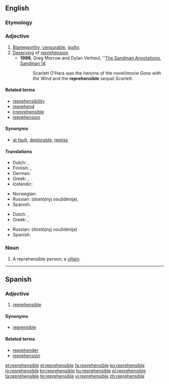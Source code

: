 ==English==

===Etymology===
{{suffix|reprehend|ible}}

===Adjective===
{{en-adj}}

# [[blameworthy|Blameworthy]], [[censurable]], [[guilty]].
# [[deserve|Deserving]] of [[reprehension]].
#* '''1998''', Greg Morrow and  Dylan Verheul, ''[http://www.dyve.net/sandman/annotations/sm14.html The Sandman Annotations, Sandman 14]
#*: Scarlett O’Hara was the heroine of the novel/movie ''Gone with the Wind'' and the '''reprehensible''' sequel ''Scarlett''.
{{rfex|what’s the difference?}}

====Related terms====
* [[reprehensibility]]
* [[reprehend]]
* [[irreprehensible]]
* [[reprehension]]

====Synonyms====
* [[at fault]], [[deplorable]], [[remiss]]

====Translations====
{{trans-top|blameworthy}}
* Dutch: {{t+|nl|afkeurenswaardig}}, {{t+|nl|schuldig}}
* Finnish: {{t|fi|moitittava}}, {{t|fi|tuomittava}}
* German: {{t|de|verwerflich}}
* Greek: {{t|el|αξιόμεμπτος|m|tr=axiómemptos|sc=Grek}}, {{t|el|κατακριτέος|m|tr=katakritéos|sc=Grek}}
* Icelandic: {{t|is|ámælisverður}}
{{trans-mid}}
* Norwegian: {{t|no|klanderverdig}}
* Russian: {{l|ru|достойный}} {{l|ru|осуждение|осуждения}} (dostójnyj osuždénija), {{t|ru|предосудительный|tr=predosudítelʹnyj|sc=Cyrl}}
* Spanish: {{t-|es|reprehensible}}
{{trans-bottom}}

{{trans-top|deserving of reprehension}}
* Dutch: {{t-|nl|verwerpelijk}}, {{t+|nl|afkeurenswaardig}}
* Greek: {{t|el|αξιόμεμπτος|m|tr=axiómemptos|sc=Grek}}, {{t|el|κατακριτέος|m|tr=katakritéos|sc=Grek}}
{{trans-mid}}
* Russian: {{l|ru|достойный}} {{l|ru|осуждение|осуждения}} (dostójnyj osuždénija)
* Spanish: {{t-|es|reprehensible}}
{{trans-bottom}}

===Noun===
{{en-noun}}

# A reprehensible person; a [[villain]].

----

==Spanish==

===Adjective===
{{es-adj}}

# [[#English|reprehensible]]

====Synonyms====
* [[reprensible]]

====Related terms====
* [[reprehender]]
* [[reprehensión]]

[[et:reprehensible]]
[[el:reprehensible]]
[[fa:reprehensible]]
[[ko:reprehensible]]
[[io:reprehensible]]
[[kn:reprehensible]]
[[hu:reprehensible]]
[[pl:reprehensible]]
[[ta:reprehensible]]
[[te:reprehensible]]
[[vi:reprehensible]]
[[zh:reprehensible]]
